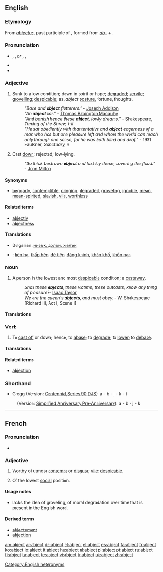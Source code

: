 ==English==

===Etymology===
From {{etyl|la}} ''[[abiectus]]'', past participle of {{term|abicere||to reject}}, formed from ''[[ab-]]'' + {{term|iacere||to throw}}.

===Pronunciation===
* {{enPR|ăbʹjĕkt}}, {{IPA|/ˈæbdʒɛkt/}}, {{SAMPA|/"{bdZEkt/}} ''or'' {{enPR|ăbʹjĭkt}}, {{IPA|/ˈæbdʒɪkt/}}, {{SAMPA|/"{bdZIkt/}}
* {{rhymes|ɛkt}}
* {{audio|en-uk-abject.ogg|Audio (UK)}}

===Adjective===
{{en-adj|er|more}}

# Sunk to a low condition; down in spirit or hope; [[degraded]]; [[servile]]; [[grovelling]]; [[despicable]]; as, ''abject'' [[posture]], fortune, thoughts.
#: ''"Base and '''abject''' flatterers."'' - [[w:Joseph Addison|Joseph Addison]]
#: ''"An '''abject''' liar."'' - [[w:Thomas Babington Macaulay|Thomas Babington Macaulay]]
#: ''"And banish hence these '''abject''', lowly dreams."'' - Shakespeare, ''Taming of the Shrew, I-ii''
#: ''"He sat obediently with that tentative and '''abject''' eagerness of a man who has but one pleasure left and whom the world can reach only through one sense, for he was both blind and deaf."'' - 1931 Faulkner, ''Sanctuary, ii''
# {{obsolete}} Cast [[down]]; rejected; low-lying.
#: ''"So thick bestrown '''abject''' and lost lay these, covering the flood."'' - [[w:John Milton|John Milton]]
====Synonyms====
* [[beggarly]], [[contemptible]], [[cringing]], [[degraded]], [[groveling]], [[ignoble]], [[mean]], [[mean-spirited]], [[slavish]], [[vile]], [[worthless]]

====Related terms====
* [[abjectly]]
* [[abjectness]]

====Translations====
{{trans-top|Sunk to a low condition; down in spirit or hope}}
{{trans-mid}}
{{trans-bottom}}

{{trans-top|Cast down; rejected; low-lying}}
{{trans-mid}}
{{trans-bottom}}

{{checktrans}}
* Bulgarian: [[низък, долен, жалък]]
* {{ttbc|Vietnamese}}: [[hèn hạ]], [[thấp hèn]], [[đê tiện]], [[đáng khinh]], [[khốn khổ]], [[khốn nạn]]

===Noun===
{{en-noun}}

# {{obsolete}} A person in the lowest and most [[despicable]] condition; a [[castaway]].
#: ''Shall these '''abjects''', these victims, these outcasts, know any thing of pleasure?''- [[w:Isaac Taylor|Isaac Taylor]]
#: ''We are the queen's '''abjects''', and must obey.'' - W. Shakespeare [Richard III, Act I, Scene I]

====Translations====
{{trans-top|A person in the lowest and most despicable condition}}
{{trans-mid}}
{{trans-bottom}}

===Verb===
{{en-verb}}

# {{transitive}} {{obsolete}} To [[cast off]] or down; hence, to [[abase]]; to [[degrade]]; to [[lower]]; to [[debase]].

====Translations====
{{trans-top|To cast off or down}}
{{trans-mid}}
{{trans-bottom}}

====Related terms====
* [[abjection]]

===Shorthand===
* Gregg (Version: [http://en.wikipedia.org/wiki/Gregg_Shorthand#Centennial_Gregg_Shorthand Centennial],[http://en.wikipedia.org/wiki/Gregg_Shorthand#Series_90_Gregg_Shorthand  Series 90],[http://en.wikipedia.org/wiki/Gregg_Shorthand#Diamond_Jubilee_Gregg_Shorthand  DJS]): a - b - j - k - t
: (Version: [http://en.wikipedia.org/wiki/Gregg_Shorthand#Simplified_Gregg_Shorthand Simplified],[http://en.wikipedia.org/wiki/Gregg_Shorthand#Anniversary_Gregg_Shorthand Anniversary],[http://en.wikipedia.org/wiki/Gregg_Shorthand#Pre-Anniversary_Gregg_Shorthand Pre-Anniversary]): a - b - j - k

[[Category:English heteronyms]]

----

==French==

===Pronunciation===
* {{audio|Fr-abject.ogg|abject}}

===Adjective===
{{fr-adj}}

# {{literary|lang=fr}} Worthy of utmost [[contempt]] or [[disgust]]; [[vile]]; [[despicable]].
# {{literary|obsolete|lang=fr}} Of the lowest [[social]] position.

====Usage notes====
*{{term||Abject}} lacks the idea of groveling, of moral degradation over time that is present in the English word.

====Derived terms====
*[[abjectement]]
*[[abjection]]

[[am:abject]]
[[ar:abject]]
[[de:abject]]
[[et:abject]]
[[el:abject]]
[[es:abject]]
[[fa:abject]]
[[fr:abject]]
[[ko:abject]]
[[io:abject]]
[[it:abject]]
[[hu:abject]]
[[nl:abject]]
[[pl:abject]]
[[pt:abject]]
[[ru:abject]]
[[fi:abject]]
[[ta:abject]]
[[te:abject]]
[[vi:abject]]
[[tr:abject]]
[[uk:abject]]
[[zh:abject]]